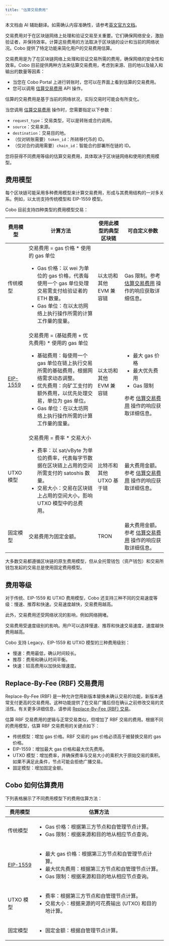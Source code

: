 ```yaml
---
title: "估算交易费用"
---
```

<Note>本文档由 AI 辅助翻译。如需确认内容准确性，请参考[英文官方文档](https://www.cobo.com/developers/v2/guides/overview/introduction)。</Note>

交易费用对于在区块链网络上处理和验证交易至关重要。它们确保网络安全，激励验证者，并保持效率。计算这些费用的方法取决于区块链的设计和当前的网络状况。Cobo 提供了特定功能来简化用户的交易费用估算。

交易费用是为了在区块链网络上处理和验证交易所需的费用，确保网络的安全性和效率。Cobo 目前提供两种方法来估算交易费用，考虑到来源、目的地以及输入和输出的数量等因素：
- 当您在 Cobo Portal 上进行转账时，您可以在界面上看到估算的交易费用。
- 您可以调用 [估算交易费用](/v2/api-references/transactions/estimate-transaction-fee) API 操作。

<Note>估算的交易费用是基于当前的网络状况，实际交易时可能会有所变化。</Note>

当您调用 [估算交易费用](/v2/api-references/transactions/estimate-transaction-fee) 操作时，您需要指定以下参数：
- `request_type`：交易类型，可以是转账或合约调用。
- `source`：交易来源。
- `destination`：交易目的地。
- （仅对转账需要）`token_id`：所转移代币的 ID。
- （仅对合约调用需要）`chain_id`：智能合约部署所在链的 ID。

您将获得不同费用等级的估算交易费用，具体取决于区块链网络和使用的费用模型。

## 费用模型

每个区块链可能采用多种费用模型来计算交易费用，形成与其费用结构的一对多关系。例如，以太坊支持传统模型和 EIP-1559 模型。

Cobo 目前支持四种类型的费用模型交易：

| 费用模型 | 计算方法 | 使用此模型的典型区块链 | 可自定义参数 | 
|-----------|--------------------|---------------------------------|-------------------------|
| 传统模型    | 交易费用 = gas 价格 * 使用的 gas 单位<ul><li>Gas 价格：以 wei 为单位的 gas 价格，代表每使用一个 gas 单位处理交易需支付给验证者的 ETH 数量。</li><li>Gas 单位：在以太坊网络上执行操作所需的计算工作量的度量。</li></ul>   |      以太坊和其他 EVM 兼容链      |           Gas 限制。参考 [估算交易费用](/v2/api-references/transactions/estimate-transaction-fee) 操作的响应获取详细信息。          | 
| [EIP-1559](https://eips.ethereum.org/EIPS/eip-1559)  | 交易费用 = (基础费用 + 优先费用) * 使用的 gas 单位<ul><li>基础费用：每使用一个 gas 单位在链上执行交易所需的基础费用，根据网络需求动态调整。</li><li>优先费用：向矿工支付的额外费用，以优先处理交易，单位为 gas 单位。</li><li>Gas 单位：在以太坊网络上执行操作所需的计算工作量的度量。</li></ul>  | 以太坊和其他 EVM 兼容链  | <ul><li>最大 gas 价格</li><li>最大优先费用</li><li>Gas 限制</li></ul>参考 [估算交易费用](/v2/api-references/transactions/estimate-transaction-fee) 操作的响应获取详细信息。  | 
| UTXO 模型      | 交易费用 = 费率 * 交易大小<ul><li>费率：以 sat/vByte 为单位的费率，代表每字节数据在区块链上占用的空间所需支付的 satoshis 数量。</li><li>交易大小：交易在区块链上占用的空间大小，影响 UTXO 模型中的总费用。</li></ul> | 比特币和其他 UTXO 基于链  | 最大费用金额。参考 [估算交易费用](/v2/api-references/transactions/estimate-transaction-fee) 操作的响应获取详细信息。             |
| 固定模型     | 交易费用为固定金额。  | TRON                            | 最大费用金额。参考 [估算交易费用](/v2/api-references/transactions/estimate-transaction-fee) 操作的响应获取详细信息。                   |

大多数交易都遵循区块链的原生费用模型，但从全托管钱包（资产钱包）和交易所钱包发起的交易总是使用固定费用模型。

## 费用等级

对于传统、EIP-1559 和 UTXO 费用模型，Cobo 还支持三种不同的交易速度等级：慢速、推荐和快速。交易速度越快，交易费用越高。

此外，交易费用还受网络状况的影响，例如网络拥堵。

交易费用受速度级别的影响。用户可以选择慢速、推荐和快速交易速度，速度越快费用越高。

Cobo 支持 Legacy、EIP-1559 和 UTXO 模型的三种费用级别：

- 慢速：费用最低，确认时间较长。
- 推荐：费用和确认时间平衡。
- 快速：较高费用以加快处理速度。

## Replace-By-Fee (RBF) 交易费用

Replace-By-Fee (RBF) 是一种允许您用新版本替换未确认交易的功能，新版本通常支付更高的交易费用。这种功能提供了在交易广播后但在确认之前修改交易的灵活性。有关更多详细信息，请参阅 [Replace-By-Fee (RBF) 交易](/v2_cn/guides/transactions/manage-transactions#replace-by-fee-rbf-transactions)。

估算 RBF 交易费用的逻辑与正常交易类似，但增加了 RBF 交易的费用。根据不同的费用模型，估算 RBF 交易费用的关键点如下：
- 传统模型：增加 gas 价格。RBF 交易的 gas 价格必须高于被替换交易的 gas 价格。
- EIP-1559：增加最大 gas 价格和最大优先费用。
- UTXO 模型：增加费率，并确保费率与交易大小的乘积大于原始交易的乘积。如果不满足此条件，节点可能会拒绝广播交易。
- 固定模型：增加固定金额。

## Cobo 如何估算费用

下列表格展示了不同费用模型下的费用估算方法：

| 费用模型 | 估算方法 | 
|-----------|--------------------|
| 传统模型    | <ul><li>Gas 价格：根据第三方节点和自管理节点计算。</li><li>Gas 限制：根据来源和目的地从相应节点查询。</li></ul>  | 
| [EIP-1559](https://eips.ethereum.org/EIPS/eip-1559)  | <ul><li>最大 gas 价格：根据第三方节点和自管理节点计算。</li><li>最大优先费用：根据第三方节点和自管理节点计算。</li><li>Gas 限制：根据来源和目的地从相应节点查询。</li></ul>  | 
| UTXO 模型      | <ul><li>费率：根据第三方节点和自管理节点计算。</li><li>交易大小：根据来源的可花费输出 (UTXO) 和目的地计算。</li></ul> | 
| 固定模型     | <ul><li>固定金额：根据自管理节点计算。</li></ul>  |
